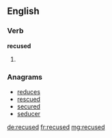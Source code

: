 ==English==

===Verb===
'''recused'''

# {{past of|recuse}}

===Anagrams===
* [[reduces#English|reduces]]
* [[rescued#English|rescued]]
* [[secured#English|secured]]
* [[seducer#English|seducer]]

[[de:recused]]
[[fr:recused]]
[[mg:recused]]